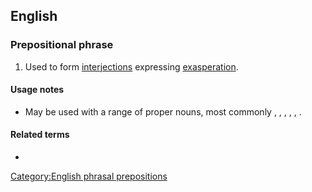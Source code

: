 ==English==

===Prepositional phrase===
{{en-PP}}

# {{lb|en|idiomatic}} Used to form [[interjection]]s expressing [[exasperation]].

====Usage notes====
* May be used with a range of proper nouns, most commonly {{m|en|God}}, {{m|en|Christ}}, {{m|en|Jesus}}, {{m|en|Mary}}, {{m|en|Pete}}, {{m|en|Mike}}.

====Related terms====
* {{l|en|for the love of God}}

[[Category:English phrasal prepositions]]